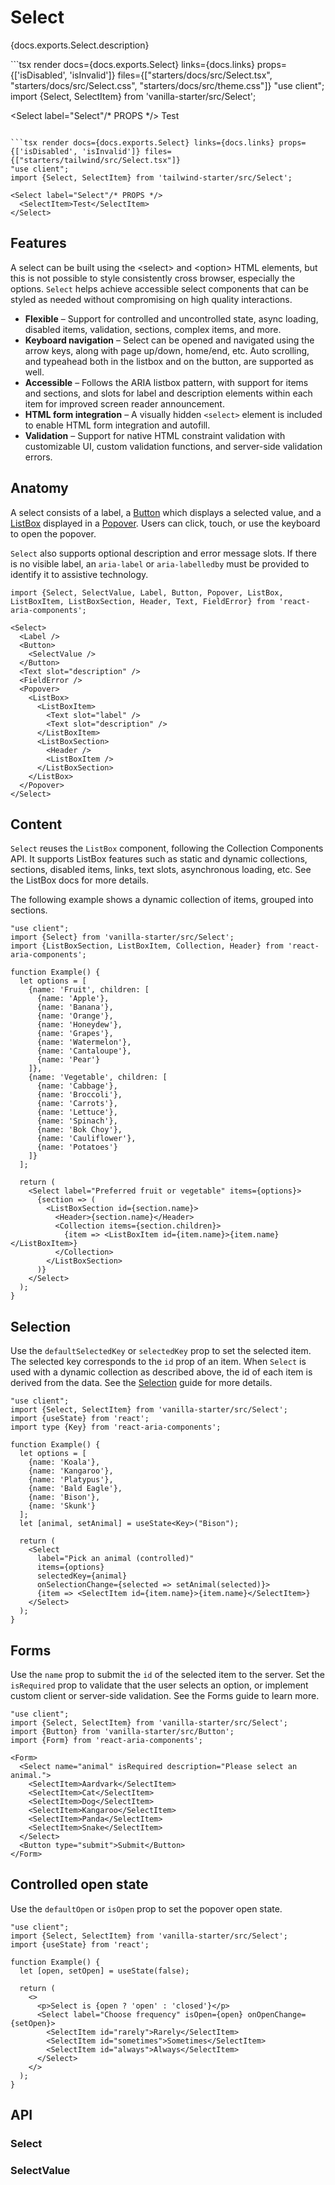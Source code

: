 

# Select

<PageDescription>{docs.exports.Select.description}</PageDescription>

<StylingExamples>
  ```tsx render docs={docs.exports.Select} links={docs.links} props={['isDisabled', 'isInvalid']} files={["starters/docs/src/Select.tsx", "starters/docs/src/Select.css", "starters/docs/src/theme.css"]}
  "use client";
  import {Select, SelectItem} from 'vanilla-starter/src/Select';

  <Select label="Select"/* PROPS */>
    <SelectItem>Test</SelectItem>
  </Select>
  ```

  ```tsx render docs={docs.exports.Select} links={docs.links} props={['isDisabled', 'isInvalid']} files={["starters/tailwind/src/Select.tsx"]}
  "use client";
  import {Select, SelectItem} from 'tailwind-starter/src/Select';

  <Select label="Select"/* PROPS */>
    <SelectItem>Test</SelectItem>
  </Select>
  ```

</StylingExamples>

## Features

A select can be built using the &lt;select&gt;
and &lt;option&gt; HTML elements, but this is
not possible to style consistently cross browser, especially the options. `Select` helps achieve accessible
select components that can be styled as needed without compromising on high quality interactions.

* **Flexible** – Support for controlled and uncontrolled state, async loading, disabled items, validation, sections, complex items, and more.
* **Keyboard navigation** – Select can be opened and navigated using the arrow keys, along with page up/down, home/end, etc. Auto scrolling, and typeahead both in the listbox and on the button, are supported as well.
* **Accessible** – Follows the ARIA listbox pattern, with support for items and sections, and slots for label and description elements within each item for improved screen reader announcement.
* **HTML form integration** – A visually hidden `<select>` element is included to enable HTML form integration and autofill.
* **Validation** – Support for native HTML constraint validation with customizable UI, custom validation functions, and server-side validation errors.

## Anatomy

<Anatomy />

A select consists of a label, a [Button](Button.html) which displays a selected value, and a [ListBox](ListBox.html) displayed in a
[Popover](Popover.html). Users can click, touch, or use the keyboard to open the popover.

`Select` also supports optional description and error message slots. If there is no visible label, an `aria-label` or `aria-labelledby` must be provided to identify it to assistive technology.


```tsx
import {Select, SelectValue, Label, Button, Popover, ListBox, ListBoxItem, ListBoxSection, Header, Text, FieldError} from 'react-aria-components';

<Select>
  <Label />
  <Button>
    <SelectValue />
  </Button>
  <Text slot="description" />
  <FieldError />
  <Popover>
    <ListBox>
      <ListBoxItem>
        <Text slot="label" />
        <Text slot="description" />
      </ListBoxItem>
      <ListBoxSection>
        <Header />
        <ListBoxItem />
      </ListBoxSection>
    </ListBox>
  </Popover>
</Select>
```

## Content

`Select` reuses the `ListBox` component, following the Collection Components API. It supports ListBox features such as static and dynamic collections, sections, disabled items, links, text slots, asynchronous loading, etc. See the ListBox docs for more details.

The following example shows a dynamic collection of items, grouped into sections.

```tsx render hideImports
"use client";
import {Select} from 'vanilla-starter/src/Select';
import {ListBoxSection, ListBoxItem, Collection, Header} from 'react-aria-components';

function Example() {
  let options = [
    {name: 'Fruit', children: [
      {name: 'Apple'},
      {name: 'Banana'},
      {name: 'Orange'},
      {name: 'Honeydew'},
      {name: 'Grapes'},
      {name: 'Watermelon'},
      {name: 'Cantaloupe'},
      {name: 'Pear'}
    ]},
    {name: 'Vegetable', children: [
      {name: 'Cabbage'},
      {name: 'Broccoli'},
      {name: 'Carrots'},
      {name: 'Lettuce'},
      {name: 'Spinach'},
      {name: 'Bok Choy'},
      {name: 'Cauliflower'},
      {name: 'Potatoes'}
    ]}
  ];

  return (
    <Select label="Preferred fruit or vegetable" items={options}>
      {section => (
        <ListBoxSection id={section.name}>
          <Header>{section.name}</Header>
          <Collection items={section.children}>
            {item => <ListBoxItem id={item.name}>{item.name}</ListBoxItem>}
          </Collection>
        </ListBoxSection>
      )}
    </Select>
  );
}
```

## Selection

Use the `defaultSelectedKey` or `selectedKey` prop to set the selected item. The selected key corresponds to the `id` prop of an item.
When `Select` is used with a dynamic collection as described above, the id of each item is derived from the data.
See the [Selection](selection.html) guide for more details.

```tsx render hideImports
"use client";
import {Select, SelectItem} from 'vanilla-starter/src/Select';
import {useState} from 'react';
import type {Key} from 'react-aria-components';

function Example() {
  let options = [
    {name: 'Koala'},
    {name: 'Kangaroo'},
    {name: 'Platypus'},
    {name: 'Bald Eagle'},
    {name: 'Bison'},
    {name: 'Skunk'}
  ];
  let [animal, setAnimal] = useState<Key>("Bison");

  return (
    <Select
      label="Pick an animal (controlled)"
      items={options}
      selectedKey={animal}
      onSelectionChange={selected => setAnimal(selected)}>
      {item => <SelectItem id={item.name}>{item.name}</SelectItem>}
    </Select>
  );
}
```

## Forms

Use the `name` prop to submit the `id` of the selected item to the server. Set the `isRequired` prop to validate that the user selects an option, or implement custom client or server-side validation. See the Forms guide to learn more.

```tsx render hideImports
"use client";
import {Select, SelectItem} from 'vanilla-starter/src/Select';
import {Button} from 'vanilla-starter/src/Button';
import {Form} from 'react-aria-components';

<Form>
  <Select name="animal" isRequired description="Please select an animal.">
    <SelectItem>Aardvark</SelectItem>
    <SelectItem>Cat</SelectItem>
    <SelectItem>Dog</SelectItem>
    <SelectItem>Kangaroo</SelectItem>
    <SelectItem>Panda</SelectItem>
    <SelectItem>Snake</SelectItem>
  </Select>
  <Button type="submit">Submit</Button>
</Form>
```

## Controlled open state

Use the `defaultOpen` or `isOpen` prop to set the popover open state.

```tsx render hideImports
"use client";
import {Select, SelectItem} from 'vanilla-starter/src/Select';
import {useState} from 'react';

function Example() {
  let [open, setOpen] = useState(false);

  return (
    <>
      <p>Select is {open ? 'open' : 'closed'}</p>
      <Select label="Choose frequency" isOpen={open} onOpenChange={setOpen}>
        <SelectItem id="rarely">Rarely</SelectItem>
        <SelectItem id="sometimes">Sometimes</SelectItem>
        <SelectItem id="always">Always</SelectItem>
      </Select>
    </>
  );
}
```

## API

### Select

<PropTable component={docs.exports.Select} links={docs.links} />

<StateTable defaultClassName="react-aria-Select" properties={docs.exports.SelectRenderProps.properties} />

### SelectValue

<PropTable component={docs.exports.SelectValue} links={docs.links} />

<StateTable defaultClassName="react-aria-SelectValue" properties={docs.exports.SelectValueRenderProps.properties} />


